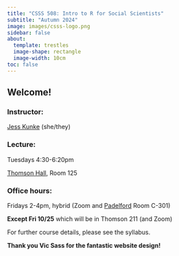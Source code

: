 ```yaml
---
title: "CSSS 508: Intro to R for Social Scientists"
subtitle: "Autumn 2024"
image: images/csss-logo.png
sidebar: false
about:
  template: trestles
  image-shape: rectangle
  image-width: 10cm
toc: false
---
```


## Welcome!

### Instructor:

[Jess Kunke](https://jpierkunke.github.io/) (she/they)

### Lecture:

Tuesdays 4:30-6:20pm

[Thomson Hall](https://www.washington.edu/maps/#!/THO), Room 125

### Office hours:

Fridays 2-4pm, hybrid (Zoom and [Padelford](https://www.washington.edu/maps/#!/PDL) Room C-301)

**Except Fri 10/25** which will be in Thomson 211 (and Zoom)

For further course details, please see the syllabus.

**Thank you Vic Sass for the fantastic website design!**
